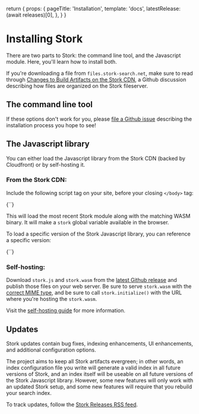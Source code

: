 
  return {
    props: {
      pageTitle: 'Installation',
      template: 'docs',
      latestRelease: (await releases)[0],
    },
  }
}

# Installing Stork

There are two parts to Stork: the command line tool, and the Javascript module. Here, you'll learn how to install both.

<DocsNote>

If you're downloading a file from `files.stork-search.net`, make sure to read through [Changes to Build Artifacts on the Stork CDN](https://github.com/jameslittle230/stork/discussions/180), a Github discussion describing how files are organized on the Stork fileserver.

</DocsNote>

## The command line tool

<InstallTabs latestRelease={props.latestRelease} />

If these options don't work for you, please [file a Github issue](https://github.com/jameslittle230/stork/issues/new) describing the installation process you hope to see!

## The Javascript library

You can either load the Javascript library from the Stork CDN (backed by Cloudfront) or by self-hosting it.

### From the Stork CDN:

Include the following script tag on your site, before your closing `</body>` tag:

<Codeblock lang="html">
  {`<script src="https://files.stork-search.net/stork.js"></script>`}
</Codeblock>

This will load the most recent Stork module along with the matching WASM binary. It will make a `stork` global variable available in the browser.

To load a specific version of the Stork Javascript library, you can reference a specific version:

<Codeblock lang="html">
  {`<script src="https://files.stork-search.net/releases/${props.latestRelease.tagName}/stork.js"></script>`}
</Codeblock>

### Self-hosting:

Download `stork.js` and `stork.wasm` from the [latest Github release](https://github.com/jameslittle230/stork/releases) and publish those files on your web server. Be sure to serve `stork.wasm` with the [correct MIME type](/docs/self-hosting), and be sure to call `stork.initialize()` with the URL where you're hosting the `stork.wasm`.

Visit the [self-hosting guide](/docs/self-hosting) for more information.

## Updates

Stork updates contain bug fixes, indexing enhancements, UI enhancements, and additional configuration options.

The project aims to keep all Stork artifacts evergreen; in other words, an index configuration file you write will generate a valid index in all future versions of Stork, and an index itself will be useable on all future versions of the Stork Javascript library. However, some new features will only work with an updated Stork setup, and some new features will require that you rebuild your search index.

To track updates, follow the [Stork Releases RSS feed](https://github.com/jameslittle230/stork/releases.atom).
